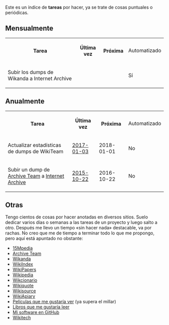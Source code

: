 {{header|1=Tareas}}

Este es un índice de '''tareas''' por hacer, ya se trate de cosas puntuales o periódicas.

== Mensualmente ==

<table class="wikitable sortable">
<tr>
    <th>Tarea</th>
    <th>Última vez</th>
    <th>Próxima</th>
    <td>Automatizado</td>
</tr>
<tr>
    <td>Subir los dumps de Wikanda a Internet Archive</td>
    <td></td>
    <td></td>
    <td>Sí</td>
</tr>
</table>

== Anualmente ==

<table class="wikitable sortable">
<tr>
    <th>Tarea</th>
    <th>Última vez</th>
    <th>Próxima</th>
    <td>Automatizado</td>
</tr>
<tr>
    <td>Actualizar estadísticas de dumps de WikiTeam</td>
    <td>[https://en.wikipedia.org/w/index.php?title=User%3AEmijrp&type=revision&diff=758068003&oldid=756637433 2017-01-03]</td>
    <td>2018-01-01</td>
    <td>No</td>
</tr>
<tr>
    <td>Subir un dump de [http://www.archiveteam.org/index.php?title=Main_Page Archive Team] a [https://archive.org/download/wiki-archiveteamorg Internet Archive]</td>
    <td>[https://archive.org/download/wiki-archiveteamorg 2015-10-22]</td>
    <td>2016-10-22</td>
    <td>No</td>
</tr>
<!--<tr>
    <td></td>
    <td></td>
    <td></td>
    <td></td>
</tr>-->
</table>

== Otras ==

Tengo cientos de cosas por hacer anotadas en diversos sitios. Suelo dedicar varios días o semanas a las tareas de un proyecto y luego salto a otro. Después me llevo un tiempo «sin hacer nada» destacable, va por rachas. No creo que me de tiempo a terminar todo lo que me propongo, pero aquí está apuntado no obstante:

* [https://15mpedia.org/wiki/Usuario:Emijrp 15Mpedia]
* [http://archiveteam.org/index.php?title=User:Emijrp Archive Team]
* [https://www.wikanda.es/wiki/Usuario:Emijrp Wikanda]
* [http://wikiindex.org/User:Emijrp WikiIndex]
* [http://wikipapers.referata.com/wiki/User:Emijrp WikiPapers]
* [https://en.wikipedia.org/wiki/User:Emijrp#WikiProjects Wikipedia]
* [https://es.wiktionary.org/wiki/Usuario:Emijrp Wikcionario]
* [https://es.wikiquote.org/wiki/Usuario:Emijrp Wikiquote]
* [https://es.wikisource.org/wiki/Usuario:Emijrp Wikisource]
* [https://wikiapiary.com/wiki/User:Emijrp WikiApiary]
* [https://www.filmaffinity.com/es/userlist.php?user_id=397713&list_id=201 Películas que me gustaría ver] (ya supera el millar)
* [https://www.goodreads.com/review/list/50673985-emilio?shelf=to-read Libros que me gustaría leer]
* [https://github.com/emijrp?tab=repositories Mi software en GitHub]
* [https://wikitech.wikimedia.org/wiki/User:Emijrp#Stuff_to_do Wikitech]

{{footer}}

